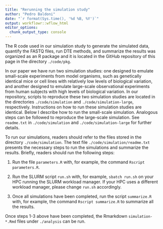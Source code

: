 ```yaml
---
title: "Rerunning the simulation study"
author: "Pedro Baldoni"
date: "`r format(Sys.time(), '%d %B, %Y')`"
output: workflowr::wflow_html
editor_options:
  chunk_output_type: console
---
```


The R code used in our simulation study to generate the simulated data, quantify the FASTQ files, run DTE methods, and summarize the results was organized as an R package and it is located in the GitHub repository of this page in the directory `./code/pkg`.

In our paper we have run two simulation studies: one designed to emulate small-scale experiments from model organisms, such as genetically identical mice or cell lines with relatively low levels of biological variation, and another designed to emulate large-scale observational experiments from human subjects with high levels of biological variation. In our repository, scripts to reproduce these two simulation studies are located in the directories `./code/simulation` and `./code/simulation-large`, respectively. Instructions on how to run these simulation studies are identical. Below I describe how to run the small-scale simulation. Analogous steps can be followed to reproduce the large-scale simulation. See `readme.txt` in `./code/simulation` and `./code/simulation-large` for further details.

To run our simulations, readers should refer to the files stored in the directory `./code/simulation`. The text file `./code/simulation/readme.txt` presents the necessary steps to run the simulations and summarize the results. Briefly, readers should run the following steps:

1. Run the file `parameters.R` with, for example, the command `Rscript parameters.R`.

2. Run the SLURM script `run.sh` with, for example, `sbatch run.sh` on your HPC running the SLURM workload manager. If your HPC uses a different workload manager, please change `run.sh` accordingly.

3. Once all simulations have been completed, run the script `summarize.R` with, for example, the command `Rscript summarize.R` to summarize all the results.

Once steps 1-3 above have been completed, the Rmarkdown `simulation-*.Rmd` files under `./analysis` can be run.
